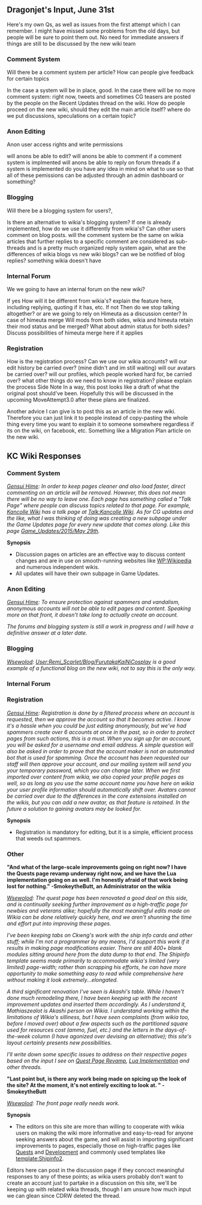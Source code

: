 ==Dragonjet's Input, June 31st==
Here's my own Qs, as well as issues from the first attempt which I can remember. I might have missed some problems from the old days, but people will be sure to point them out. No need for immediate answers if things are still to be discussed by the new wiki team

===Comment System===
Will there be a comment system per article? How can people give feedback for certain topics

In the case a system will be in place, good.
In the case there will be no more comment system:
right now, tweets and sometimes CG teasers are posted by the people on the Recent Updates thread on the wiki. How do people proceed on the new wiki, should they edit the main article itself?
where do we put discussions, speculations on a certain topic?
===Anon Editing===
Anon user access rights and write permissions

will anons be able to edit?
will anons be able to comment if a comment system is implmented
will anons be able to reply on forum threads if a system is implemented
do you have any idea in mind on what to use so that all of these pemissions can be adjusted through an admin dashboard or something?
===Blogging===
Will there be a blogging system for users?,

Is there an alternative to wikia's blogging system?
If one is already implemented, how do we use it differently from wikia's?
Can other users comment on blog posts.
will the comment system be the same on wikia articles that further replies to a specific comment are considered as sub-threads and is a pretty much organized reply system
again, what are the differences of wikia blogs vs new wiki blogs?
can we be notified of blog replies? something wikia doesn't have
===Internal Forum===
We we going to have an internal forum on the new wiki?

If yes
How will it be different from wikia's? explain the feature here, including replying, quoting if it has, etc.
If not
Then do we stop talking altogether?
or are we going to rely on Himeuta as a discussion center?
In case of himeuta merge
Will mods from both sides, wikia and himeuta retain their mod status and be merged?
What about admin status for both sides?
Discuss possibilities of himeuta merge here if it applies
===Registration===
How is the registration process?
Can we use our wikia accounts?
will our edit history be carried over? (mine didn't and im still waiting)
will our avatars be carried over?
will our profiles, which people worked hard for, be carried over?
what other things do we need to know in registration? please explain the process
Side Note
In a way, this post looks like a draft of what the original post should've been. Hopefully this will be discussed in the upcoming MoveAttempt3.0 after these plans are finalized.

Another advice I can give is to post this as an article in the new wiki. Therefore you can just link it to people instead of copy-pasting the whole thing every time you want to explain it to someone somewhere regardless if its on the wiki, on facebook, etc. Something like a Migration Plan article on the new wiki.

==KC Wiki Responses==
===Comment System===
''[[User:Gensui Hime|Gensui Hime]]: In order to keep pages cleaner and also load faster, direct commenting on an article will be removed. However, this does not mean there will be no way to leave one. Each page has something called a "Talk Page" where people can discuss topics related to that page. For example, [[Kancolle Wiki]] has a talk page at [[Talk:Kancolle Wiki]]. As for CG updates and the like, what I was thinking of doing was creating a new subpage under the Game Updates page for every new update that comes along. Like this page [[Game_Updates/2015/May 29th]].''

'''Synopsis'''
* Discussion pages on articles are an effective way to discuss content changes and are in use on smooth-running websites like [[WP:Wikipedia]] and numerous independent wikis. 
* All updates will have their own subpage in Game Updates.

===Anon Editing===
''[[User:Gensui Hime|Gensui Hime]]: To ensure protection against spammers and vandalism, anonymous accounts will not be able to edit pages and content. Speaking more on that front, it doesn't take long to actually create an account.''

''The forums and blogging system is still a work in progress and I will have a definitive answer at a later date.''

===Blogging===
''[[User:Wsewolod|Wsewolod]]: [[User:Remi_Scarlet/Blog/FurutakaKaiNiCosplay]] is a good example of a functional blog on the new wiki, not to say this is the only way.''

===Internal Forum===

===Registration===
''[[User:Gensui Hime|Gensui Hime]]: Registration is done by a filtered process where an account is requested, then we approve the account so that it becomes active. I know it's a hassle when you could be just editing anonymously, but we've had spammers create over 6 accounts at once in the past, so in order to protect pages from such actions, this is a must. When you sign up for an account, you will be asked for a username and email address. A simple question will also be asked in order to prove that the account maker is not an automated bot that is used for spamming. Once the account has been requested our staff will then approve your account, and our mailing system will send you your temporary password, which you can change later. When we first imported over content from wikia, we also copied your profile pages as well, so as long as you use the same account name you have here on wikia your user profile information should automatically shift over. Avatars cannot be carried over due to the differences in the core extensions installed on the wikis, but you can add a new avatar, as that feature is retained. In the future a solution to gaining avatars may be looked for.''

'''Synopsis'''
*Registration is mandatory for editing, but it is a simple, efficient process that weeds out spammers.

===Other===
'''"And what of the large-scale improvements going on right now? I have the Quests page revamp underway right now, and we have the Lua implementation going on as well. I'm honestly afraid of that work being lost for nothing." -SmokeytheButt, an Administrator on the wikia'''

''[[User:Wsewolod|Wsewolod]]: The quest page has been renovated a good deal on this side, and is continually seeking further improvement as a high-traffic page for newbies and veterans alike; hopefully the most meaningful edits made on Wikia can be done relatively quickly here, and we aren't shunning the time and effort put into improving these pages.''

''I've been keeping tabs on Ckwng's work with the ship info cards and other stuff; while I'm not a programmer by any means, I'd support this work if it results in making page modifications easier. There are still 400+ blank modules sitting around here from the data dump to that end. The Shipinfo template seems made primarily to accommodate wikia's limited (very limited) page-width; rather than scrapping his efforts, he can have more opportunity to make something easy to read while comprehensive here without making it look extremely...elongated. ''

''A third significant renovation I've seen is Akashi's table. While I haven't done much remodeling there, I have been keeping up with the recent improvement updates and inserted them accordingly. As I understand it, Mathiaszealot is Akashi person on Wikia. I understand working within the limitations of Wikia's silliness, but I have seen complaints (from wikia too, before I moved over) about a few aspects such as the partitioned square used for resources cost (ammo, fuel, etc.) and the letters in the days-of-the-week column (I have agonized over devising an alternative); this site's layout certainly presents new possibilities.''

''I'll write down some specific issues to address on their respective pages based on the input I see on [http://kancolle.wikia.com/wiki/Thread:273515 Quest Page Revamp], [http://kancolle.wikia.com/wiki/Thread:206780 Lua Implementation] and other threads.''

'''"Last point but, is there any work being made on spicing up the look of the site? At the moment, it's not entirely exciting to look at. " -SmokeytheButt'''

''[[User:Wsewolod|Wsewolod]]: The front page really needs work.''

'''Synopsis'''
* The editors on this site are more than willing to cooperate with wikia users on making the wiki more informative and easy-to-read for anyone seeking answers about the game, and will assist in importing significant improvements to pages, especially those on high-traffic pages like [[Quests]] and [[Development]] and commonly used templates like [[template:Shipinfo2]].

Editors here can post in the discussion page if they concoct meaningful responses to any of these points; as wikia users probably don't want to create an account just to partake in a discussion on this site, we'll be keeping up with related wikia threads, though I am unsure how much input we can glean since CDRW deleted the thread.